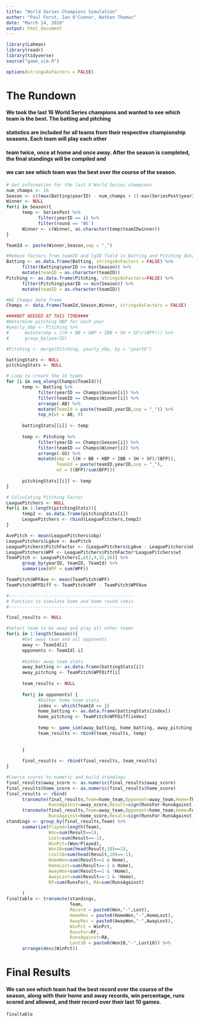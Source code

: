 ```yaml
---
title: "World Series Champions Simulation"
author: "Paul Forst, Ian O'Connor, Nathan Thomas"
date: "March 14, 2018"
output: html_document
---
```


```r
library(Lahman)
library(readr)
library(tidyverse)
source("game_sim.R")

options(stringsAsFactors = FALSE)
```

# The Rundown

#### We took the last 16 World Series champions and wanted to see which team is the best.  The batting and pitching
#### statistics are included for all teams from their respective championship seasons. Each team will play each other
#### team twice, once at home and once away. After the season is completed, the final standings will be compiled and 
#### we can see which team was the best over the course of the season.

```r
# Get information for the last X World Series champions
num_champs <- 16
Season <- c((max(Batting$yearID) - num_champs + 1):max(SeriesPost$yearID))
Winner <- NULL
for(i in Season){
      temp <- SeriesPost %>% 
            filter(yearID == i) %>% 
            filter(round == 'WS')
      Winner <- c(Winner, as.character(temp$teamIDwinner))
}

TeamId <- paste(Winner,Season,sep = "_")

#Remove factors from teamID and lgID field in Batting and Pitching data
Batting <- as.data.frame(Batting, stringsAsFactors = FALSE) %>% 
      filter(Batting$yearID >= min(Season)) %>% 
      mutate(teamID = as.character(teamID))
Pitching <- as.data.frame(Pitching, stringsAsFactors=FALSE) %>% 
      filter(Pitching$yearID >= min(Season)) %>% 
      mutate(teamID = as.character(teamID))

#WS Champs data frame
Champs <- data.frame(TeamId,Season,Winner, stringsAsFactors = FALSE)

####NOT NEEDED AT THIS TIME####
#Determine pitching OBP for each year
#yearly_obp <- Pitching %>% 
#      mutate(obp = ((H + BB + HBP + IBB + SH + SF)/(BFP))) %>% 
#      group_by(yearID)

#Pitching <- merge(Pitching, yearly_obp, by = "yearID")

battingStats <- NULL
pitchingStats <- NULL

# Loop to create the 16 teams
for (i in seq_along(Champs$TeamId)){
      temp <- Batting %>% 
            filter(yearID == Champs$Season[i]) %>% 
            filter(teamID == Champs$Winner[i]) %>% 
            arrange(-AB) %>% 
            mutate(TeamId = paste(teamID,yearID,sep = "_")) %>% 
            top_n(wt = AB, 9)
      
      battingStats[[i]] <- temp
      
      temp <- Pitching %>% 
            filter(yearID == Champs$Season[i]) %>% 
            filter(teamID == Champs$Winner[i]) %>% 
            arrange(-GS) %>% 
            mutate(obp = ((H + BB + HBP + IBB + SH + SF)/(BFP)), 
                   TeamId = paste(teamID,yearID,sep = "_"),
                   wt = ((BFP)/sum(BFP)))
      
      pitchingStats[[i]] <- temp
}

# Calculating Pitching Factor
LeaguePitchers <- NULL
for(i in 1:length(pitchingStats)){
      temp2 <- as.data.frame(pitchingStats[i])
      LeaguePitchers <- rbind(LeaguePitchers,temp2)
}

AvePitch <- mean(LeaguePitchers$obp)
LeaguePitchers$LgAve <- AvePitch
LeaguePitchers$PitchFactor <- (LeaguePitchers$LgAve - LeaguePitchers$obp)/LeaguePitchers$LgAve
LeaguePitchers$WPF <- LeaguePitchers$PitchFactor*LeaguePitchers$wt
TeamPitch <- LeaguePitchers[,c(2,4,32,36)] %>% 
      group_by(yearID, teamID, TeamId) %>% 
      summarise(WPF = sum(WPF))

TeamPitch$WPFAve <- mean(TeamPitch$WPF) 
TeamPitch$WPFDiff <- TeamPitch$WPF - TeamPitch$WPFAve

#-----------------------------------------------
# Function to simulate home and home round robin
#-----------------------------------------------

final_results <- NULL

#Select team to be away and play all other teams
for(i in 1:length(Season)){
      #Get away team and all opponents
      away <- TeamId[i]
      opponents <- TeamId[-i]
      
      #Gather away team stats
      away_batting <- as.data.frame(battingStats[i])
      away_pitching <- TeamPitch$WPFDiff[i]
      
      team_results <- NULL
      
      for(j in opponents) {
            #Gather home team stats
            index <- which(TeamId == j)
            home_batting <- as.data.frame(battingStats[index])
            home_pitching <- TeamPitch$WPFDiff[index]
            
            temp <- game_sim(away_batting, home_batting, away_pitching, home_pitching)
            team_results <- rbind(team_results, temp)
            
            
      }
      
      final_results <- rbind(final_results, team_results)
}

#Coerce scores to numeric and build standings
final_results$away_score <- as.numeric(final_results$away_score)
final_results$home_score <- as.numeric(final_results$home_score)
final_results <- rbind(
      transmute(final_results,Team=home_team,Opponent=away_team,Home=TRUE,RunsFor=as.numeric(home_score),
                RunsAgainst=away_score,Result=sign(RunsFor-RunsAgainst)),
      transmute(final_results,Team=away_team,Opponent=home_team,Home=FALSE,RunsFor=as.numeric(away_score),
                RunsAgainst=home_score,Result=sign(RunsFor-RunsAgainst)))
standings <- group_by(final_results,Team) %>% 
      summarize(Played=length(Team),
                Won=sum(Result==1),
                Lost=sum(Result==-1),
                WinPct=(Won/Played),
                Won10=sum(head(Result,10)==1),
                Lost10=sum(head(Result,10)==-1),
                HomeWon=sum(Result==1 & Home),
                HomeLost=sum(Result==-1 & Home),
                AwayWon=sum(Result==1 & !Home),
                AwayLost=sum(Result==-1 & !Home),
                RF=sum(RunsFor), RA=sum(RunsAgainst)
                
      )
finaltable <- transmute(standings,
                        Team,
                        Record = paste0(Won,"-",Lost),
                        HomeRec = paste0(HomeWon,"-",HomeLost),
                        AwayRec = paste0(AwayWon,"-",AwayLost),
                        WinPct = WinPct,
                        RunsFor=RF,
                        RunsAgainst=RA,
                        Last10 = paste0(Won10,"-",Lost10)) %>% 
      arrange(desc(WinPct))
```

# Final Results

#### We can see which team had the best record over the course of the season, along with their home and away records, win percentage, runs scored and allowed, and their record over their last 10 games. 

```r
finaltable
```
